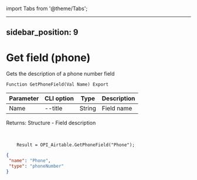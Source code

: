 ﻿import Tabs from '@theme/Tabs';

---
sidebar_position: 9
---

# Get field (phone)
 Gets the description of a phone number field



`Function GetPhoneField(Val Name) Export`

  | Parameter | CLI option | Type | Description |
  |-|-|-|-|
  | Name | --title | String | Field name |

  
  Returns:  Structure - Field description

<br/>




```bsl title="Code example"
    Result = OPI_Airtable.GetPhoneField("Phone");
```
 



```json title="Result"
{
 "name": "Phone",
 "type": "phoneNumber"
}
```
